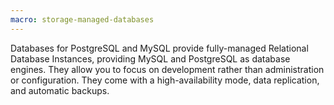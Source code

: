 ```yaml
---
macro: storage-managed-databases
---
```


Databases for PostgreSQL and MySQL provide fully-managed Relational Database Instances, providing MySQL and PostgreSQL as database engines.
They allow you to focus on development rather than administration or configuration. They come with a high-availability mode, data replication, and automatic backups.